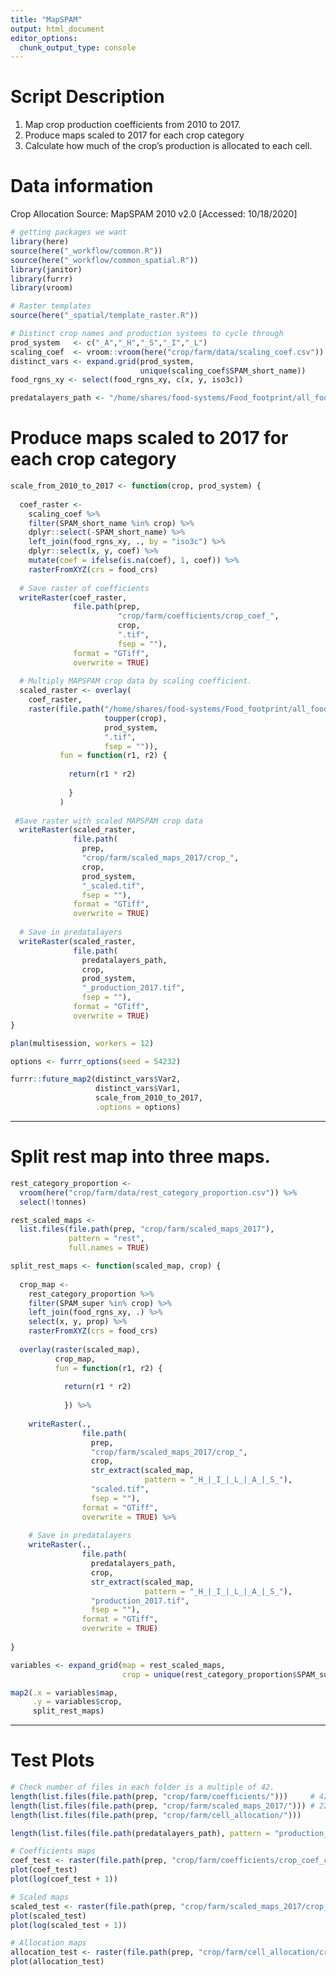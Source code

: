 ```yaml
---
title: "MapSPAM"
output: html_document
editor_options: 
  chunk_output_type: console
---
```


# Script Description

1. Map crop production coefficients from 2010 to 2017.
2. Produce maps scaled to 2017 for each crop category 
3. Calculate how much of the crop's production is allocated to each cell.

# Data information
Crop Allocation Source: MapSPAM 2010 v2.0 [Accessed: 10/18/2020]

```r
# getting packages we want
library(here)
source(here("_workflow/common.R"))
source(here("_workflow/common_spatial.R"))
library(janitor)
library(furrr)
library(vroom)

# Raster templates
source(here("_spatial/template_raster.R"))

# Distinct crop names and production systems to cycle through
prod_system   <- c("_A","_H","_S","_I","_L")
scaling_coef  <- vroom::vroom(here("crop/farm/data/scaling_coef.csv"))
distinct_vars <- expand.grid(prod_system, 
                             unique(scaling_coef$SPAM_short_name))
food_rgns_xy <- select(food_rgns_xy, c(x, y, iso3c))

predatalayers_path <- "/home/shares/food-systems/Food_footprint/all_food_systems/predatalayers/"
``` 

# Produce maps scaled to 2017 for each crop category 
```r
scale_from_2010_to_2017 <- function(crop, prod_system) {
  
  coef_raster <- 
    scaling_coef %>% 
    filter(SPAM_short_name %in% crop) %>% 
    dplyr::select(-SPAM_short_name) %>% 
    left_join(food_rgns_xy, ., by = "iso3c") %>% 
    dplyr::select(x, y, coef) %>% 
    mutate(coef = ifelse(is.na(coef), 1, coef)) %>% 
    rasterFromXYZ(crs = food_crs)
  
  # Save raster of coefficients
  writeRaster(coef_raster, 
              file.path(prep,
                        "crop/farm/coefficients/crop_coef_",
                        crop,
                        ".tif",
                        fsep = ""), 
              format = "GTiff", 
              overwrite = TRUE)
  
  # Multiply MAPSPAM crop data by scaling coefficient.  
  scaled_raster <- overlay(
    coef_raster, 
    raster(file.path("/home/shares/food-systems/Food_footprint/all_food_systems/dataprep/crop/farm/MapSPAM_correct_extent/spam2010V2r0_global_P_", 
                     toupper(crop), 
                     prod_system, 
                     ".tif",
                     fsep = "")), 
           fun = function(r1, r2) {
             
             return(r1 * r2)
             
             }
           )
      
 #Save raster with scaled MAPSPAM crop data
  writeRaster(scaled_raster, 
              file.path(
                prep,
                "crop/farm/scaled_maps_2017/crop_",
                crop,
                prod_system,
                "_scaled.tif",
                fsep = ""),
              format = "GTiff", 
              overwrite = TRUE)
  
  # Save in predatalayers
  writeRaster(scaled_raster, 
              file.path(
                predatalayers_path,
                crop,
                prod_system,
                "_production_2017.tif",
                fsep = ""),
              format = "GTiff", 
              overwrite = TRUE)
}

plan(multisession, workers = 12)

options <- furrr_options(seed = 54232)

furrr::future_map2(distinct_vars$Var2,
                   distinct_vars$Var1, 
                   scale_from_2010_to_2017,
                   .options = options)
```

-------------------------------------------------------------------------------

# Split rest map into three maps.

```r
rest_category_proportion <- 
  vroom(here("crop/farm/data/rest_category_proportion.csv")) %>% 
  select(!tonnes)

rest_scaled_maps <- 
  list.files(file.path(prep, "crop/farm/scaled_maps_2017"), 
             pattern = "rest",
             full.names = TRUE)

split_rest_maps <- function(scaled_map, crop) {
  
  crop_map <- 
    rest_category_proportion %>% 
    filter(SPAM_super %in% crop) %>% 
    left_join(food_rgns_xy, .) %>% 
    select(x, y, prop) %>% 
    rasterFromXYZ(crs = food_crs)
  
  overlay(raster(scaled_map),
          crop_map,
          fun = function(r1, r2) {
            
            return(r1 * r2)
            
            }) %>% 
    
    writeRaster(., 
                file.path(
                  prep,
                  "crop/farm/scaled_maps_2017/crop_",
                  crop,
                  str_extract(scaled_map, 
                              pattern = "_H_|_I_|_L_|_A_|_S_"),
                  "scaled.tif",
                  fsep = ""),
                format = "GTiff", 
                overwrite = TRUE) %>% 
    
    # Save in predatalayers
    writeRaster(., 
                file.path(
                  predatalayers_path,
                  crop,
                  str_extract(scaled_map, 
                              pattern = "_H_|_I_|_L_|_A_|_S_"),
                  "production_2017.tif",
                  fsep = ""),
                format = "GTiff", 
                overwrite = TRUE)
    
}

variables <- expand_grid(map = rest_scaled_maps, 
                         crop = unique(rest_category_proportion$SPAM_super))

map2(.x = variables$map,
     .y = variables$crop,
     split_rest_maps)


```

-------------------------------------------------------------------------------


# Test Plots
```r
# Check number of files in each folder is a multiple of 42.
length(list.files(file.path(prep, "crop/farm/coefficients/")))     # 42
length(list.files(file.path(prep, "crop/farm/scaled_maps_2017/"))) # 228
length(list.files(file.path(prep, "crop/farm/cell_allocation/")))  

length(list.files(file.path(predatalayers_path), pattern = "production_2017")) # 228

# Coefficients maps
coef_test <- raster(file.path(prep, "crop/farm/coefficients/crop_coef_cnut.tif"))
plot(coef_test)
plot(log(coef_test + 1))

# Scaled maps
scaled_test <- raster(file.path(prep, "crop/farm/scaled_maps_2017/crop_cnut_A_scaled.tif"))
plot(scaled_test)
plot(log(scaled_test + 1))

# Allocation maps
allocation_test <- raster(file.path(prep, "crop/farm/cell_allocation/crop_cnut_A_allocation.tif"))
plot(allocation_test)
```



